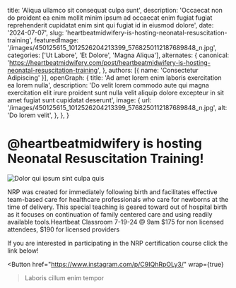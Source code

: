   title: 'Aliqua ullamco sit consequat culpa sunt',
  description: 'Occaecat non do proident ea enim mollit minim ipsum ad occaecat enim fugiat fugiat reprehenderit cupidatat enim sint qui fugiat id in eiusmod dolore',
  date: '2024-07-07',
  slug: 'heartbeatmidwifery-is-hosting-neonatal-resuscitation-training',
  featuredImage: '/images/450125615_1012526204213399_5768250112187689848_n.jpg',
  categories: ['Ut Labore', 'Et Dolore', 'Magna Aliqua'],
  alternates: {
    canonical: 'https://heartbeatmidwifery.com/post/heartbeatmidwifery-is-hosting-neonatal-resuscitation-training',
  },
  authors: [{ name: 'Consectetur Adipiscing' }],
  openGraph: {
    title: 'Ad amet lorem enim laboris exercitation ea lorem nulla',
    description: 'Do velit lorem commodo aute qui magna exercitation elit irure proident sunt nulla velit aliquip dolore excepteur in sit amet fugiat sunt cupidatat deserunt',
    image: {
      url: '/images/450125615_1012526204213399_5768250112187689848_n.jpg',
      alt: 'Do lorem velit',
    },
  },
}


# @heartbeatmidwifery is hosting Neonatal Resuscitation Training!

<Image
  src="/images/450125615_1012526204213399_5768250112187689848_n.jpg"
  size="large"
  wrap={true}
  alt="Dolor qui ipsum sint culpa quis"
/>

NRP was created for immediately following birth and facilitates effective team-based care for healthcare professionals who care for newborns at the time of delivery. This special teaching is geared toward out of hospital birth as it focuses on continuation of family centered care and using readily available tools.Heartbeat Classroom 7-19-24 @ 9am $175 for non licensed attendees, $190 for licensed providers

If you are interested in participating in the NRP certification course click the link below!

<Button
  href="https://www.instagram.com/p/C9IQhRpOLy3/"
  wrap={true}
>Laboris cillum enim tempor</Button>
